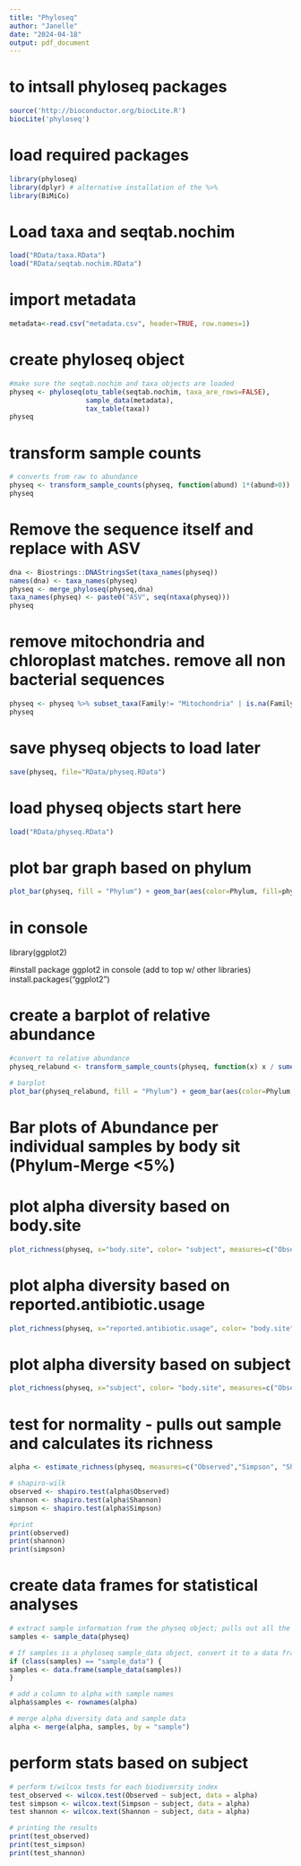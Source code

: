 ```yaml
---
title: "Phyloseq"
author: "Janelle"
date: "2024-04-18"
output: pdf_document
---
```

# to intsall phyloseq packages
```r
source('http://bioconductor.org/biocLite.R')
biocLite('phyloseq')
```

# load required packages
```r
library(phyloseq)
library(dplyr) # alternative installation of the %>%
library(BiMiCo)
```

# Load taxa and seqtab.nochim
```r
load("RData/taxa.RData")
load("RData/seqtab.nochim.RData")
```

# import metadata
```r
metadata<-read.csv("metadata.csv", header=TRUE, row.names=1)
```

# create phyloseq object
```r
#make sure the seqtab.nochim and taxa objects are loaded
physeq <- phyloseq(otu_table(seqtab.nochim, taxa_are_rows=FALSE),
                   sample_data(metadata),
                   tax_table(taxa))
physeq
```

# transform sample counts
```r
# converts from raw to abundance
physeq <- transform_sample_counts(physeq, function(abund) 1*(abund>0))
physeq
```

# Remove the sequence itself and replace with ASV
```r
dna <- Biostrings::DNAStringsSet(taxa_names(physeq))
names(dna) <- taxa_names(physeq)
physeq <- merge_phyloseq(physeq,dna)
taxa_names(physeq) <- paste0("ASV", seq(ntaxa(physeq)))
physeq
```

# remove mitochondria and chloroplast matches. remove all non bacterial sequences
```r
physeq <- physeq %>% subset_taxa(Family!= "Mitochondria" | is.na(Family) & Order!="Chloroplast" | is.na(Order))
physeq
```

# save physeq objects to load later
```r
save(physeq, file="RData/physeq.RData")
```

# load physeq objects start here
```r
load("RData/physeq.RData")
```

# plot bar graph based on phylum
```r
plot_bar(physeq, fill = "Phylum") + geom_bar(aes(color=Phylum, fill=phylum), stat="identity", position="fill")
```

# in console
library(ggplot2)

#install package ggplot2 in console (add to top w/ other libraries)
install.packages("ggplot2")

# create a barplot of relative abundance
```r
#convert to relative abundance
physeq_relabund <- transform_sample_counts(physeq, function(x) x / sume(x))

# barplot
plot_bar(physeq_relabund, fill = "Phylum") + geom_bar(aes(color=Phylum, fill=Phylum), stat="identity", position="fill") + facet_wrap(~body.sit, scales = "free")
```
# Bar plots of Abundance per individual samples by body sit (Phylum-Merge <5%)

# plot alpha diversity based on body.site
```r
plot_richness(physeq, x="body.site", color= "subject", measures=c("Observed","Simpson", "Shannon"))
```

# plot alpha diversity based on reported.antibiotic.usage
```r
plot_richness(physeq, x="reported.antibiotic.usage", color= "body.site", measures=c("Observed","Simpson", "Shannon"))
```

# plot alpha diversity based on subject 
```r
plot_richness(physeq, x="subject", color= "body.site", measures=c("Observed","Simpson", "Shannon"))
```

# test for normality - pulls out sample and calculates its richness
```r
alpha <- estimate_richness(physeq, measures=c("Observed","Simpson", "Shannon"))

# shapiro-wilk
observed <- shapiro.test(alpha$Observed)
shannon <- shapiro.test(alpha$Shannon)
simpson <- shapiro.test(alpha$Simpson)

#print
print(observed)
print(shannon)
print(simpson)
```

# create data frames for statistical analyses 
```r
# extract sample information from the physeq object; pulls out all the sample information (i.e. names)
samples <- sample_data(physeq)

# If samples is a phyloseq sample_data object, convert it to a data frame
if (class(samples) == "sample_data") {
samples <- data.frame(sample_data(samples))
}

# add a column to alpha with sample names
alpha$samples <- rownames(alpha)

# merge alpha diversity data and sample data
alpha <- merge(alpha, samples, by = "sample")
```

# perform stats based on subject
```r
# perform t/wilcox tests for each biodiversity index
test_observed <- wilcox.test(Observed ~ subject, data = alpha)
test simpson <- wilcox.text(Simpson ~ subject, data = alpha)
test shannon <- wilcox.text(Shannon ~ subject, data = alpha)

# printing the results
print(test_observed)
print(test_simpson)
print(test_shannon)
```










